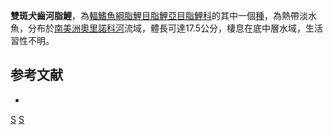 {{Speciesbox 
| taxon = Cynopotamus bipunctatus
| status = NE
| status_system = IUCN3.1
| authority =  [[Pellegrin|Pellegrin]], 1909
| synonyms = 
}}
'''雙斑犬齒河脂鯉'''，為[[輻鰭魚綱|輻鰭魚綱]][[脂鯉目|脂鯉目]][[脂鯉亞目|脂鯉亞目]][[脂鯉科|脂鯉科]]的其中一個[[種|種]]，為熱帶淡水魚，分布於[[南美洲|南美洲]][[奧里諾科河|奧里諾科河]]流域，體長可達17.5公分，棲息在底中層水域，生活習性不明。

==参考文献==
{{refbegin}}
*{{FishBase_species|genus=Cynopotamus|species=bipunctatus|year=2013|month=11}}
{{refend}}

{{Taxonbar|from=Q5546651}}

[[Category:犬齒河脂鯉屬|S]]
[[Category:1909年描述的鱼类|S]]


{{魚類小作品}}